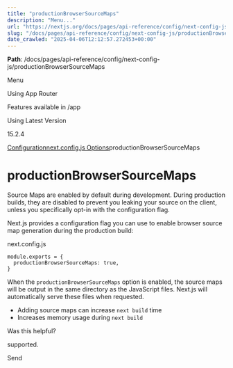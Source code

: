 ---
title: "productionBrowserSourceMaps"
description: "Menu..."
url: "https://nextjs.org/docs/pages/api-reference/config/next-config-js/productionBrowserSourceMaps"
slug: "/docs/pages/api-reference/config/next-config-js/productionBrowserSourceMaps"
date_crawled: "2025-04-06T12:12:57.272453+00:00"
---

**Path**: /docs/pages/api-reference/config/next-config-js/productionBrowserSourceMaps

Menu

Using App Router

Features available in /app

Using Latest Version

15.2.4

[Configuration](/docs/pages/api-reference/config)[next.config.js Options](/docs/pages/api-reference/config/next-config-js)productionBrowserSourceMaps

# productionBrowserSourceMaps

Source Maps are enabled by default during development. During production builds, they are disabled to prevent you leaking your source on the client, unless you specifically opt-in with the configuration flag.

Next.js provides a configuration flag you can use to enable browser source map generation during the production build:

next.config.js

```
module.exports = {
  productionBrowserSourceMaps: true,
}
```

When the `productionBrowserSourceMaps` option is enabled, the source maps will be output in the same directory as the JavaScript files. Next.js will automatically serve these files when requested.

* Adding source maps can increase `next build` time
* Increases memory usage during `next build`

Was this helpful?

supported.

Send